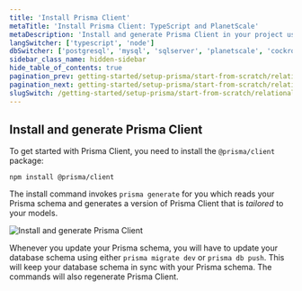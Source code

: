 ```yaml
---
title: 'Install Prisma Client'
metaTitle: 'Install Prisma Client: TypeScript and PlanetScale'
metaDescription: 'Install and generate Prisma Client in your project using TypeScript and PlanetScale'
langSwitcher: ['typescript', 'node']
dbSwitcher: ['postgresql', 'mysql', 'sqlserver', 'planetscale', 'cockroachdb', 'prismaPostgres']
sidebar_class_name: hidden-sidebar
hide_table_of_contents: true
pagination_prev: getting-started/setup-prisma/start-from-scratch/relational-databases/using-prisma-migrate-typescript-planetscale
pagination_next: getting-started/setup-prisma/start-from-scratch/relational-databases/querying-the-database-typescript-planetscale
slugSwitch: /getting-started/setup-prisma/start-from-scratch/relational-databases/install-prisma-client-
---
```

 

## Install and generate Prisma Client

To get started with Prisma Client, you need to install the `@prisma/client` package:

```terminal copy
npm install @prisma/client
```

The install command invokes `prisma generate` for you which reads your Prisma schema and generates a version of Prisma Client that is _tailored_ to your models.

![Install and generate Prisma Client](/img/getting-started/prisma-client-install-and-generate.png)

Whenever you update your Prisma schema, you will have to update your database schema using either `prisma migrate dev` or `prisma db push`. This will keep your database schema in sync with your Prisma schema. The commands will also regenerate Prisma Client.

